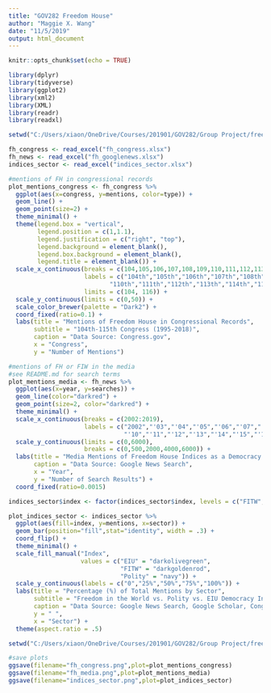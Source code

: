 ```yaml
---
title: "GOV282 Freedom House"
author: "Maggie X. Wang"
date: "11/5/2019"
output: html_document
---
```


```r
knitr::opts_chunk$set(echo = TRUE)
```

```r
library(dplyr)
library(tidyverse)
library(ggplot2)
library(xml2)
library(XML)
library(readr)
library(readxl)
```

```r
setwd("C:/Users/xiaon/OneDrive/Courses/201901/GOV282/Group Project/freedomhouse/data_raw")

fh_congress <- read_excel("fh_congress.xlsx")
fh_news <- read_excel("fh_googlenews.xlsx")
indices_sector <- read_excel("indices_sector.xlsx")
```

```r
#mentions of FH in congressional records
plot_mentions_congress <- fh_congress %>% 
  ggplot(aes(x=congress, y=mentions, color=type)) + 
  geom_line() + 
  geom_point(size=2) + 
  theme_minimal() + 
  theme(legend.box = "vertical",
        legend.position = c(1,1.1),
        legend.justification = c("right", "top"),
        legend.background = element_blank(),
        legend.box.background = element_blank(),
        legend.title = element_blank()) + 
  scale_x_continuous(breaks = c(104,105,106,107,108,109,110,111,112,113,114,115),
                     labels = c("104th","105th","106th","107th","108th","109th",
                            "110th","111th","112th","113th","114th","115th"),
                     limits = c(104, 116)) + 
  scale_y_continuous(limits = c(0,50)) + 
  scale_color_brewer(palette = "Dark2") + 
  coord_fixed(ratio=0.1) + 
  labs(title = "Mentions of Freedom House in Congressional Records",
       subtitle = "104th-115th Congress (1995-2018)",
       caption = "Data Source: Congress.gov",
       x = "Congress",
       y = "Number of Mentions")
```

```r
#mentions of FH or FIW in the media
#see README.md for search terms
plot_mentions_media <- fh_news %>% 
  ggplot(aes(x=year, y=searches)) + 
  geom_line(color="darkred") + 
  geom_point(size=2, color="darkred") + 
  theme_minimal() + 
  scale_x_continuous(breaks = c(2002:2019), 
                     labels = c("2002","'03","'04","'05","'06","'07","'08","'09",
                                "'10","'11","'12","'13","'14","'15","'16","'17","'18","2019")) + 
  scale_y_continuous(limits = c(0,6000),
                     breaks = c(0,500,2000,4000,6000)) + 
  labs(title = "Media Mentions of Freedom House Indices as a Democracy Indices",
       caption = "Data Source: Google News Search",
       x = "Year",
       y = "Number of Search Results") + 
  coord_fixed(ratio=0.0015)
```


```r
indices_sector$index <- factor(indices_sector$index, levels = c("FITW", "EIU", "Polity"))

plot_indices_sector <- indices_sector %>% 
  ggplot(aes(fill=index, y=mentions, x=sector)) + 
  geom_bar(position="fill",stat="identity", width = .3) + 
  coord_flip() + 
  theme_minimal() + 
  scale_fill_manual("Index", 
                    values = c("EIU" = "darkolivegreen", 
                               "FITW" = "darkgoldenrod",
                               "Polity" = "navy")) + 
  scale_y_continuous(labels = c("0","25%","50%","75%","100%")) + 
  labs(title = "Percentage (%) of Total Mentions by Sector",
       subtitle = "Freedom in the World vs. Polity vs. EIU Democracy Index",
       caption = "Data Source: Google News Search, Google Scholar, Congress.gov",
       y = " ",
       x = "Sector") + 
  theme(aspect.ratio = .5)
```

```r
setwd("C:/Users/xiaon/OneDrive/Courses/201901/GOV282/Group Project/freedomhouse/deliverables")

#save plots
ggsave(filename="fh_congress.png",plot=plot_mentions_congress)
ggsave(filename="fh_media.png",plot=plot_mentions_media)
ggsave(filename="indices_sector.png",plot=plot_indices_sector)
```


